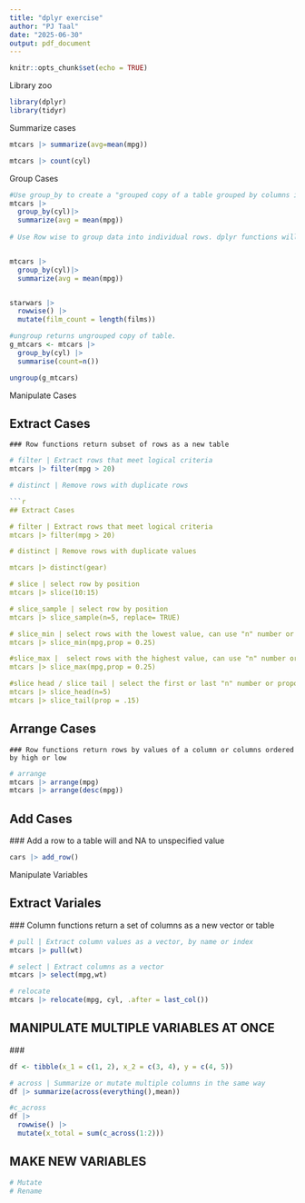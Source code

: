 ```yaml
---
title: "dplyr exercise"
author: "PJ Taal"
date: "2025-06-30"
output: pdf_document
---
```


```r
knitr::opts_chunk$set(echo = TRUE)
```


Library zoo
```r
library(dplyr)
library(tidyr)
```

Summarize cases

```r
mtcars |> summarize(avg=mean(mpg))

mtcars |> count(cyl)
```

Group Cases

```r
#Use group_by to create a "grouped copy of a table grouped by columns in ... dplyr functions will manipulate each "group" separately and combine the results.
mtcars |>
  group_by(cyl)|>
  summarize(avg = mean(mpg))
 
# Use Row wise to group data into individual rows. dplyr functions will compute results for each row. Also apply functions to list-columns. See tidyr cheat sheet for list-column workflow.  


mtcars |>
  group_by(cyl)|>
  summarize(avg = mean(mpg))


starwars |> 
  rowwise() |>
  mutate(film_count = length(films))

#ungroup returns ungrouped copy of table.
g_mtcars <- mtcars |>
  group_by(cyl) |>
  summarise(count=n())

ungroup(g_mtcars)
```


Manipulate Cases



## Extract Cases
    ### Row functions return subset of rows as a new table

```r
# filter | Extract rows that meet logical criteria
mtcars |> filter(mpg > 20)

# distinct | Remove rows with duplicate rows

```r
## Extract Cases

# filter | Extract rows that meet logical criteria
mtcars |> filter(mpg > 20)

# distinct | Remove rows with duplicate values

mtcars |> distinct(gear)

# slice | select row by position
mtcars |> slice(10:15)

# slice_sample | select row by position
mtcars |> slice_sample(n=5, replace= TRUE)

# slice_min | select rows with the lowest value, can use "n" number or proportion of lowest rows
mtcars |> slice_min(mpg,prop = 0.25)

#slice_max |  select rows with the highest value, can use "n" number or proportion of highest rows
mtcars |> slice_max(mpg,prop = 0.25)

#slice head / slice tail | select the first or last "n" number or proportion of rows
mtcars |> slice_head(n=5) 
mtcars |> slice_tail(prop = .15)

```


## Arrange Cases
    ### Row functions return rows by values of a column or columns ordered by high or low
    
```r
# arrange 
mtcars |> arrange(mpg)
mtcars |> arrange(desc(mpg))
```

## Add Cases
   ### Add a row to a table will and NA to unspecified value

```r
cars |> add_row()
```

Manipulate Variables

## Extract Variales
  ### Column functions return a set of columns as a new vector or table

```r
# pull | Extract column values as a vector, by name or index
mtcars |> pull(wt)

# select | Extract columns as a vector
mtcars |> select(mpg,wt)

# relocate
mtcars |> relocate(mpg, cyl, .after = last_col())

```

## MANIPULATE MULTIPLE VARIABLES AT ONCE
  ### 

```r
df <- tibble(x_1 = c(1, 2), x_2 = c(3, 4), y = c(4, 5))
```

```r
# across | Summarize or mutate multiple columns in the same way 
df |> summarize(across(everything(),mean))

#c_across
df |> 
  rowwise() |>
  mutate(x_total = sum(c_across(1:2)))
```

## MAKE NEW VARIABLES

```r
# Mutate
# Rename


```




